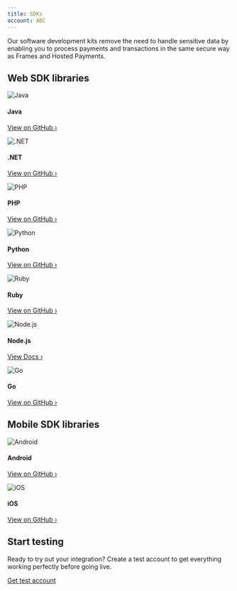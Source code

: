 ```yaml
---
title: SDKs
account: ABC
---
```


Our software development kits remove the need to handle sensitive data by enabling you to process payments and transactions in the same secure way as Frames and Hosted Payments.

Web SDK libraries
-----------------

![Java](https://assets.checkout.com/docs/images/java-logo.svg)

#### Java

[View on GitHub ›](https://github.com/checkout/checkout-sdk-java)

![.NET](https://assets.checkout.com/docs/images/dotnet-logo.svg)

#### .NET

[View on GitHub ›](https://github.com/checkout/checkout-sdk-net)

![PHP](https://assets.checkout.com/docs/images/php-logo.svg)

#### PHP

[View on GitHub ›](https://github.com/checkout/checkout-sdk-php)

  

![Python](https://assets.checkout.com/docs/images/python-logo.svg)

#### Python

[View on GitHub ›](https://github.com/checkout/checkout-sdk-python/tree/unified-payments)

![Ruby](https://assets.checkout.com/docs/images/ruby-logo.svg)

#### Ruby

[View on GitHub ›](https://github.com/checkout/checkout-sdk-ruby)

![Node.js](https://assets.checkout.com/docs/images/nodejs-logo.svg)

#### Node.js

[View Docs ›](https://bit.ly/3eQEXvv)

  

![Go](https://assets.checkout.com/docs/images/go-logo.svg)

#### Go

[View on GitHub ›](https://github.com/checkout/checkout-sdk-go)

Mobile SDK libraries
--------------------

![Android](https://assets.checkout.com/docs/images/android-logo.svg)

#### Android

[View on GitHub ›](https://github.com/checkout/frames-android)

![iOS](https://assets.checkout.com/docs/images/apple-logo.svg)

#### iOS

[View on GitHub ›](https://github.com/checkout/frames-ios)

Start testing
-------------

Ready to try out your integration? Create a test account to get everything working perfectly before going live.

[Get test account](https://www.checkout.com/get-test-account)
